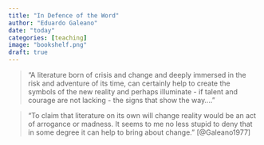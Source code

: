 ```yaml
---
title: "In Defence of the Word"
author: "Eduardo Galeano"
date: "today"
categories: [teaching]
image: "bookshelf.png"
draft: true
---
```


> "A literature born of crisis and change and deeply immersed in the risk and adventure of its time, can certainly help to create the symbols of the new reality and perhaps illuminate - if talent and courage are not lacking - the signs that show the way...."

> "To claim that literature on its own will change reality would be an act of arrogance or madness. It seems to me no less stupid to deny that in some degree it can help to bring about change." [@Galeano1977]